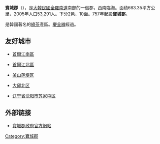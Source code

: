 {{Infobox Settlement
| name                    = 寶城郡
| settlement_type         = [[韓國行政區劃|郡]]
| translit_lang1          = [[韓語|韓語]] 
| translit_lang1_type1    = [[諺文|諺文]]
| translit_lang1_info1    = 보성군
| translit_lang1_type2    = [[朝鮮漢字|漢字]]
| translit_lang1_info2    = 寶城郡
| translit_lang1_type3    = {{nowrap|[[文化观光部2000年式|文化观光部2000年式]]}}
| translit_lang1_info3    =  Boseong-gun
| translit_lang1_type4    = {{nowrap|[[馬科恩-賴肖爾表記法|馬科恩-賴肖爾表記法]]}}
| translit_lang1_info4    = Posŏng-gun
| image_skyline           = Korea-Boseong-Green.tea-02.jpg
| image_caption           = 寶城郡內的茶園
| image_flag              = Flag of Boseong.svg
| image_seal              = 
| image_map               = South Jeolla-Boseong.svg
| map_caption             = 寶城郡在韓國及全羅南道的位置
| subdivision_type        = 國家
| subdivision_name        = {{ROK}}
| subdivision_type1       = [[朝鮮地區|地區]]
| subdivision_name1       = [[湖南地方|湖南地方]]
| subdivision_type2       = 省份
| subdivision_name2       = [[全羅南道|全羅南道]]
| parts_type              = 行政區劃
| parts                   = 2邑、10[[面_(行政區劃)|面]]
| area_total_km2          = 663.35
| population_total        = 39,375
| population_density_km2  = auto
| population_as_of        = 2021年
| population_blank1_title = 方言
| population_blank1       = {{link-en|全羅方言|Jeolla dialect}}
| governing_body          = 寶城郡政府
| leader_name			  = {{link-ko|金鐵宇|김철우 (1964년)}}
| leader_title            = 郡守
| leader_party            = {{MPK}}
| leader_title1           = 國會議員
| leader_name1            = [[金承南|金承南]] （{{MPK}}）
| blank_name              = 郡樹
| blank_info              = [[茶樹|茶樹]]
| blank1_name             = 郡花
| blank1_info             = [[大字杜鵑|大字杜鵑]]
| blank2_name             = 郡鳥
| blank2_info             = [[鳩鴿|鳩鴿]]
}}
'''寶城郡'''（{{kor|諺=보성군|漢=寶城郡|羅=Boseong gun|f=y}}），是[[大韓民國|大韓民國]][[全羅南道|全羅南道]]南部的一個郡，西南臨海。面積663.35平方公里，2005年人口53,291人。下分2邑、10面。757年起設'''寶城郡'''。

是韓國著名的[[綠茶|綠茶]]產區。[[慶全線|慶全線]]經過。

== 友好城市 ==
* {{KOR}}[[首爾|首爾]][[江南區_(首爾)|江南區]]
* {{KOR}}[[首爾|首爾]][[江北區_(首爾)|江北區]]
* {{KOR}}[[釜山|釜山]][[莲堤区|莲堤区]]
* {{KOR}}[[大邱|大邱]][[北区_(大邱)|北区]]
* {{CHN}}[[辽宁省|辽宁省]][[沈阳市|沈阳市]][[苏家屯区|苏家屯区]]

==外部链接==
* [http://www.boseong.go.kr/ 寶城郡政府官方網站] {{Wayback|url=http://www.boseong.go.kr/ |date=20191105143321 }} 

{{全羅南道行政區劃}}

{{DEFAULTSORT:Boseong-gun}}
[[Category:寶城郡|Category:寶城郡]]